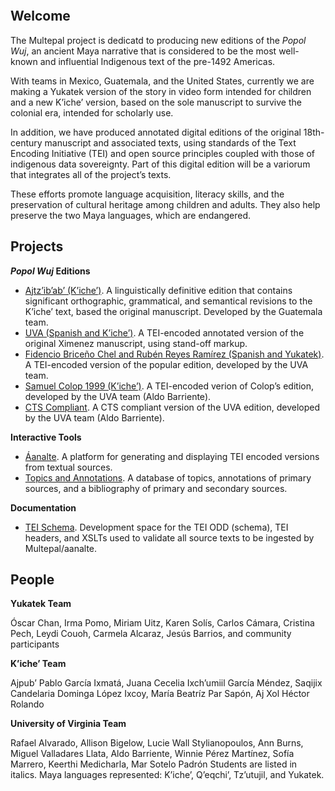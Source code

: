 
<div class="home-page-content">
<div style="height: 550px;"></div>


## Welcome

The Multepal project is dedicatd to producing new editions of the _Popol Wuj_, an ancient Maya narrative that is considered to be the most well-known and influential Indigenous text of the pre-1492 Americas. 

With teams in Mexico, Guatemala, and the United States, currently we are making a Yukatek version of the story in video form intended for children and a new K’iche’ version, based on the sole manuscript to survive the colonial era, intended for scholarly use. 

In addition, we have produced annotated digital editions of the original 18th-century manuscript and associated texts, using standards of the Text Encoding Initiative (TEI) and open source principles coupled with those of indigenous data sovereignty. Part of this digital edition will be a variorum that integrates all of the project’s texts.

These efforts promote language acquisition, literacy skills, and the preservation of cultural heritage among children and adults. They also help preserve the two Maya languages, which are endangered.

## Projects

**_Popol Wuj_ Editions**

- [Ajtz'ib'ab' (K'iche')](https://github.com/Multepal/popolwuj-ajtzibab-kiche). A linguistically definitive edition that contains significant orthographic, grammatical, and semantical revisions to the K’iche’ text, based the original manuscript. Developed by the Guatemala team. 
- [UVA (Spanish and K'iche')](https://github.com/Multepal/popolwuj-ximenez-original). A TEI-encoded annotated version of the original Ximenez manuscript, using stand-off markup. 
- [Fidencio Briceño Chel and Rubén Reyes Ramírez (Spanish and Yukatek)](https://github.com/Multepal/poopolwuuj-chel-yukateko). A TEI-encoded version of the popular edition, developed by the UVA team.
- [Samuel Colop 1999 (K'iche')](https://github.com/Multepal/popolwuj-colop-poetica-kiche). A TEI-encoded verion of Colop's edition, developed by the UVA team (Aldo Barriente).
- [CTS Compliant](https://github.com/Multepal/CTS). A CTS compliant version of the UVA edition, developed by the UVA team (Aldo Barriente).

**Interactive Tools**

- [Áanalte](https://multepal.github.io/app-aanalte/). A platform for generating and displaying TEI encoded versions from textual sources.
- [Topics and Annotations](http://multepal.spanitalport.virginia.edu/). A database of topics, annotations of primary sources, and a bibliography of primary and secondary sources.

**Documentation**

- [TEI Schema](https://github.com/Multepal/documentation-schema-texts). Development space for the TEI ODD (schema), TEI headers, and XSLTs used to validate all source texts to be ingested by Multepal/aanalte.

##  People

**Yukatek Team**

Óscar Chan, Irma Pomo, Miriam Uitz, Karen Solís, Carlos Cámara, Cristina Pech, Leydi Couoh, Carmela Alcaraz, Jesús Barrios, and community participants

**K’iche’ Team**

Ajpub’ Pablo García Ixmatá, Juana Cecelia Ixch’umiil García Méndez, Saqijix Candelaria Dominga López Ixcoy, María Beatríz Par Sapón, Aj Xol Héctor Rolando

**University of Virginia Team**

Rafael Alvarado, Allison Bigelow, Lucie Wall Stylianopoulos, Ann Burns, Miguel Valladares Llata, Aldo Barriente, Winnie Pérez Martínez, Sofía Marrero, Keerthi Medicharla, Mar Sotelo Padrón
Students are listed in italics. Maya languages represented: K’iche’, Q’eqchi’, Tz’utujil, and Yukatek.
</div>